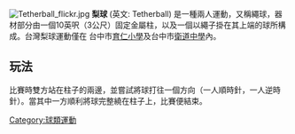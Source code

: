 {{Unreferenced|time=2018-09-04T12:01:18+00:00}}
[[File:Tetherball_flickr.jpg|thumb]]
'''梨球''' (英文: Tetherball) 是一種兩人運動，又稱繩球，器材部分由一個10英呎（3公尺）固定金屬柱，以及一個以繩子掛在其上端的球所構成。台灣梨球運動僅在 台中市[[育仁小學|育仁小學]]及台中市[[衛道中學|衛道中學]]內。
==玩法==
比賽時雙方站在柱子的兩邊，並嘗試將球打往一個方向（一人順時針，一人逆時針）。當其中一方順利將球完整繞在柱子上，比賽便結束。
{{sport-stub}}

[[Category:球類運動|Category:球類運動]]